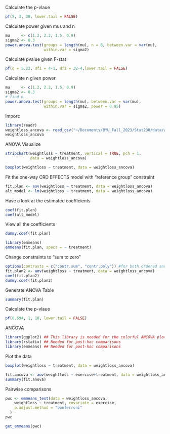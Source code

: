 Calculate the p-vlaue
```r
pf(5, 3, 30, lower.tail = FALSE)
```

Calculate power given mus and n
```r
mu     <- c(1.2, 2.2, 1.5, 0.9)
sigma2 <- 0.3
power.anova.test(groups = length(mu), n = 8, between.var = var(mu), 
                 within.var = sigma2)
```
Calculate pvalue given F-stat
```r
pf(q = 5.23, df1 = 4-1, df2 = 32-4,lower.tail = FALSE)
```

Calculate n given power
```r
mu     <- c(1.2, 2.2, 1.5, 0.9)
sigma2 <- 0.3
# find n
power.anova.test(groups = length(mu), between.var = var(mu), 
                 within.var = sigma2, power = 0.95)
```
Import:
```r
library(readr)
weightloss_ancova <- read_csv("~/Documents/BYU_Fall_2023/Stat230/data/weightloss (ancova).csv")
weightloss_ancova
```

ANOVA
Visualize
```r
stripchart(weightloss ~ treatment, vertical = TRUE, pch = 1, 
           data = weightloss_ancova)

boxplot(weightloss ~ treatment, data = weightloss_ancova)
```

Fit the one-way CRD EFFECTS model with "reference group" constraint
```r
fit.plan <- aov(weightloss ~ treatment, data = weightloss_ancova)
alt_model <- lm(weightloss ~ treatment, data = weightloss_ancova)
```
Have a look at the estimated coefficients
```r
coef(fit.plan)
coef(alt_model)
```

View all the coefficients
```r
dummy.coef(fit.plan)
```

```r
library(emmeans)
emmeans(fit.plan, specs = ~ treatment)
```
Change constraints to "sum to zero"
```r
options(contrasts = c("contr.sum", "contr.poly")) #for both ordered and unordered values
fit.plan2 <- aov(weightloss ~ treatment, data = weightloss_ancova)
coef(fit.plan2)
dummy.coef(fit.plan2)
```

Generate ANOVA Table
```r
summary(fit.plan)
```
Calculate the p-vlaue
```r
pf(0.694, 1, 18, lower.tail = FALSE)
```




ANCOVA
```r
library(ggplot2) ## This library is needed for the colorful ANCOVA plots
library(rstatix) ## Needed for post-hoc comparisons
library(emmeans) ## Needed for post-hoc comparisons
```
Plot the data
```r
boxplot(weightloss ~ treatment, data = weightloss_ancova)
````

```r
fit.ancova <- aov(weightloss ~ exercise+treatment, data = weightloss_ancova)
summary(fit.anova)
```

Pairwise comparisons
```r
pwc <- emmeans_test(data = weightloss_ancova,
    weightloss ~ treatment, covariate = exercise,
    p.adjust.method = "bonferroni"
  )
pwc
```
```r
get_emmeans(pwc)
```

